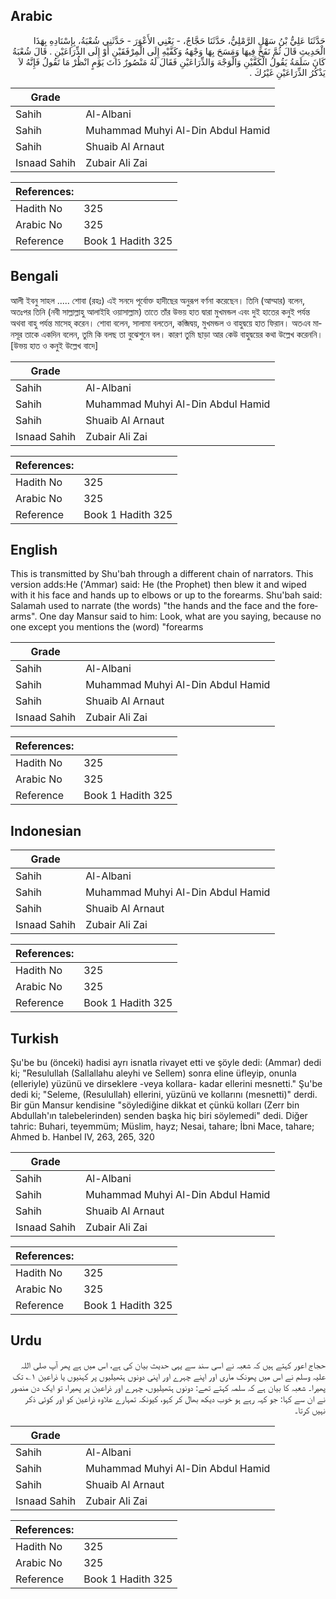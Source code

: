 ## Arabic


<div dir="rtl" lang="ar" style={{fontSize:'larger',backgroundColor:'#f8f9fa',padding:20}}>
حَدَّثَنَا عَلِيُّ بْنُ سَهْلٍ الرَّمْلِيُّ، حَدَّثَنَا حَجَّاجٌ، - يَعْنِي الأَعْوَرَ - حَدَّثَنِي شُعْبَةُ، بِإِسْنَادِهِ بِهَذَا الْحَدِيثِ قَالَ ثُمَّ نَفَخَ فِيهَا وَمَسَحَ بِهَا وَجْهَهُ وَكَفَّيْهِ إِلَى الْمِرْفَقَيْنِ أَوْ إِلَى الذِّرَاعَيْنِ ‏.‏ قَالَ شُعْبَةُ كَانَ سَلَمَةُ يَقُولُ الْكَفَّيْنِ وَالْوَجْهَ وَالذِّرَاعَيْنِ فَقَالَ لَهُ مَنْصُورٌ ذَاتَ يَوْمٍ انْظُرْ مَا تَقُولُ فَإِنَّهُ لاَ يَذْكُرُ الذِّرَاعَيْنِ غَيْرُكَ ‏.‏
</div>
<div style={{backgroundColor:'#f8f9fa',padding:20, marginBottom: 10}}><table> <thead> <tr> <th>Grade</th> <th></th> </tr> </thead> <tbody> <tr><td>Sahih</td><td>Al-Albani</td></tr><tr><td>Sahih</td><td>Muhammad Muhyi Al-Din Abdul Hamid</td></tr><tr><td>Sahih</td><td>Shuaib Al Arnaut</td></tr><tr><td>Isnaad Sahih</td><td>Zubair Ali Zai</td></tr></tbody></table><table> <thead> <tr> <th>References:</th> <th></th> </tr> </thead> <tbody><tr><td>Hadith No</td><td>325</td></tr><tr><td>Arabic No</td><td>325</td></tr><tr><td>Reference</td><td>Book 1 Hadith 325</td></tr></tbody></table></div>

## Bengali


<div dir="ltr" lang="bn" style={{fontSize:'larger',backgroundColor:'#f8f9fa',padding:20}}>
আলী ইবনু সাহল ..... শোবা (রহঃ) এই সনদে পূর্বোক্ত হাদীছের অনুরূপ বর্ণনা করেছেন। তিনি (আম্মার) বলেন, অতঃপর তিনি (নবী সাল্লাল্লাহু আলাইহি ওয়াসাল্লাম) তাতে তাঁর উভয় হাত দ্বারা মুখমন্ডল এবং দুই হাতের কনুই পর্যন্ত অথবা বাহু পর্যন্ত মাসেহ্ করেন। শোবা বলেন, সালামা বলতেন, কব্জিদ্বয়, মুখমন্ডল ও বাহুদ্বয়ে হাত ফিরান। অতএব মানসূর তাকে একদিন বলেন, তুমি কি বলছ তা বুঝেশুনে বল। কারণ তুমি ছাড়া আর কেউ বাহুদ্বয়ের কথা উল্লেখ করেননি। [উভয় হাত ও কনুই উল্লেখ বাদে]
</div>
<div style={{backgroundColor:'#f8f9fa',padding:20, marginBottom: 10}}><table> <thead> <tr> <th>Grade</th> <th></th> </tr> </thead> <tbody> <tr><td>Sahih</td><td>Al-Albani</td></tr><tr><td>Sahih</td><td>Muhammad Muhyi Al-Din Abdul Hamid</td></tr><tr><td>Sahih</td><td>Shuaib Al Arnaut</td></tr><tr><td>Isnaad Sahih</td><td>Zubair Ali Zai</td></tr></tbody></table><table> <thead> <tr> <th>References:</th> <th></th> </tr> </thead> <tbody><tr><td>Hadith No</td><td>325</td></tr><tr><td>Arabic No</td><td>325</td></tr><tr><td>Reference</td><td>Book 1 Hadith 325</td></tr></tbody></table></div>

## English


<div dir="ltr" lang="en" style={{fontSize:'larger',backgroundColor:'#f8f9fa',padding:20}}>
This is transmitted by Shu'bah through a different chain of narrators. This version adds:He ('Ammar) said: He (the Prophet) then blew it and wiped with it his face and hands up to elbows or up to the forearms. Shu'bah said: Salamah used to narrate (the words) "the hands and the face and the forearms". One day Mansur said to him: Look, what are you saying, because no one except you mentions the (word) "forearms
</div>
<div style={{backgroundColor:'#f8f9fa',padding:20, marginBottom: 10}}><table> <thead> <tr> <th>Grade</th> <th></th> </tr> </thead> <tbody> <tr><td>Sahih</td><td>Al-Albani</td></tr><tr><td>Sahih</td><td>Muhammad Muhyi Al-Din Abdul Hamid</td></tr><tr><td>Sahih</td><td>Shuaib Al Arnaut</td></tr><tr><td>Isnaad Sahih</td><td>Zubair Ali Zai</td></tr></tbody></table><table> <thead> <tr> <th>References:</th> <th></th> </tr> </thead> <tbody><tr><td>Hadith No</td><td>325</td></tr><tr><td>Arabic No</td><td>325</td></tr><tr><td>Reference</td><td>Book 1 Hadith 325</td></tr></tbody></table></div>

## Indonesian


<div dir="ltr" lang="id" style={{fontSize:'larger',backgroundColor:'#f8f9fa',padding:20}}>

</div>
<div style={{backgroundColor:'#f8f9fa',padding:20, marginBottom: 10}}><table> <thead> <tr> <th>Grade</th> <th></th> </tr> </thead> <tbody> <tr><td>Sahih</td><td>Al-Albani</td></tr><tr><td>Sahih</td><td>Muhammad Muhyi Al-Din Abdul Hamid</td></tr><tr><td>Sahih</td><td>Shuaib Al Arnaut</td></tr><tr><td>Isnaad Sahih</td><td>Zubair Ali Zai</td></tr></tbody></table><table> <thead> <tr> <th>References:</th> <th></th> </tr> </thead> <tbody><tr><td>Hadith No</td><td>325</td></tr><tr><td>Arabic No</td><td>325</td></tr><tr><td>Reference</td><td>Book 1 Hadith 325</td></tr></tbody></table></div>

## Turkish


<div dir="ltr" lang="tr" style={{fontSize:'larger',backgroundColor:'#f8f9fa',padding:20}}>
Şu'be bu (önceki) hadisi ayrı isnatla rivayet etti ve şöyle dedi: (Ammar) dedi ki; "Resulullah (Sallallahu aleyhi ve Sellem) sonra eline üfleyip, onunla (elleriyle) yüzünü ve dirseklere -veya kollara- kadar ellerini mesnetti." Şu'be dedi ki; "Seleme, (Resulullah) ellerini, yüzünü ve kollarını (mesnetti)" derdi. Bir gün Mansur kendisine "söylediğine dikkat et çünkü kolları (Zerr bin Abdullah'ın talebelerinden) senden başka hiç biri söylemedi" dedi. Diğer tahric: Buhari, teyemmüm; Müslim, hayz; Nesai, tahare; İbni Mace, tahare; Ahmed b. Hanbel IV, 263, 265, 320
</div>
<div style={{backgroundColor:'#f8f9fa',padding:20, marginBottom: 10}}><table> <thead> <tr> <th>Grade</th> <th></th> </tr> </thead> <tbody> <tr><td>Sahih</td><td>Al-Albani</td></tr><tr><td>Sahih</td><td>Muhammad Muhyi Al-Din Abdul Hamid</td></tr><tr><td>Sahih</td><td>Shuaib Al Arnaut</td></tr><tr><td>Isnaad Sahih</td><td>Zubair Ali Zai</td></tr></tbody></table><table> <thead> <tr> <th>References:</th> <th></th> </tr> </thead> <tbody><tr><td>Hadith No</td><td>325</td></tr><tr><td>Arabic No</td><td>325</td></tr><tr><td>Reference</td><td>Book 1 Hadith 325</td></tr></tbody></table></div>

## Urdu


<div dir="rtl" lang="ur" style={{fontSize:'larger',backgroundColor:'#f8f9fa',padding:20}}>
حجاج اعور کہتے ہیں کہ شعبہ نے اسی سند سے یہی حدیث بیان کی ہے، اس میں ہے پھر آپ صلی اللہ علیہ وسلم نے اس میں پھونک ماری اور اپنے چہرے اور اپنی دونوں ہتھیلیوں پر کہنیوں یا ذراعین ۱؎ تک پھیرا۔ شعبہ کا بیان ہے کہ سلمہ کہتے تھے: دونوں ہتھیلیوں، چہرے اور ذراعین پر پھیرا، تو ایک دن منصور نے ان سے کہا: جو کہہ رہے ہو خوب دیکھ بھال کر کہو، کیونکہ تمہارے علاوہ ذراعین کو اور کوئی ذکر نہیں کرتا۔
</div>
<div style={{backgroundColor:'#f8f9fa',padding:20, marginBottom: 10}}><table> <thead> <tr> <th>Grade</th> <th></th> </tr> </thead> <tbody> <tr><td>Sahih</td><td>Al-Albani</td></tr><tr><td>Sahih</td><td>Muhammad Muhyi Al-Din Abdul Hamid</td></tr><tr><td>Sahih</td><td>Shuaib Al Arnaut</td></tr><tr><td>Isnaad Sahih</td><td>Zubair Ali Zai</td></tr></tbody></table><table> <thead> <tr> <th>References:</th> <th></th> </tr> </thead> <tbody><tr><td>Hadith No</td><td>325</td></tr><tr><td>Arabic No</td><td>325</td></tr><tr><td>Reference</td><td>Book 1 Hadith 325</td></tr></tbody></table></div>
